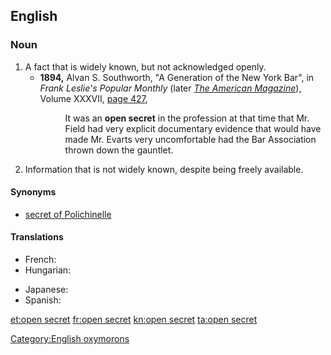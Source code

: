 ==English==

===Noun===
{{en-noun|head=[[open]] [[secret]]}}

# A fact that is widely known, but not acknowledged openly.
#* '''1894,''' Alvan S. Southworth, "A Generation of the New York Bar", in ''Frank Leslie's Popular Monthly'' (later ''[[w:American Magazine|The American Magazine]]''), Volume XXXVII, [http://books.google.com/books?id=WfEJAAAAIAAJ&amp;pg=RA1-PA427&amp;dq=%22open+secret%22 page 427],
#*: It was an '''open secret''' in the profession at that time that Mr. Field had very explicit documentary evidence that would have made Mr. Evarts very uncomfortable had the Bar Association thrown down the gauntlet.
# {{context|dated|lang=en}} Information that is not widely known, despite being freely available.

====Synonyms====
* [[secret of Polichinelle]]

====Translations====
{{trans-top|widely known fact not mentioned}}
* French: {{t+|fr|secret de Polichinelle|m}}
* Hungarian: {{t-|hu|nyílt titok}}
{{trans-mid}}
* Japanese: {{t-|ja|公然の秘密|tr=kōzen no himitsu|sc=Jpan}}
* Spanish: {{t-|es|secreto a voces|m}}
{{trans-bottom}}

[[Category:English oxymorons]]

[[et:open secret]]
[[fr:open secret]]
[[kn:open secret]]
[[ta:open secret]]